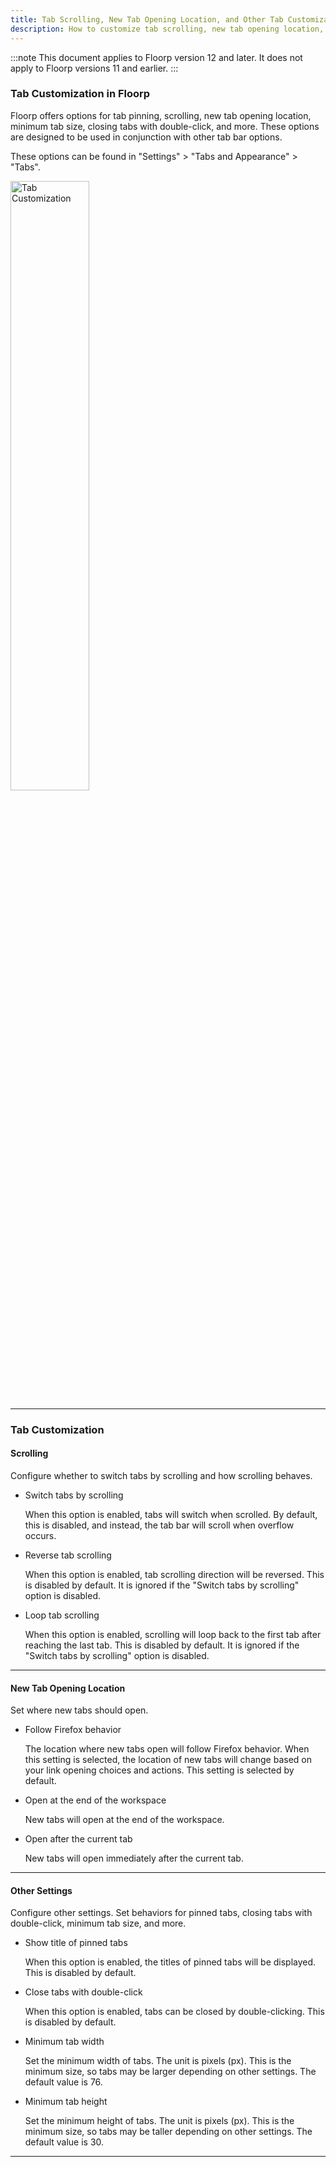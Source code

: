 ```yaml
---
title: Tab Scrolling, New Tab Opening Location, and Other Tab Customizations
description: How to customize tab scrolling, new tab opening location, and other settings in Floorp
---
```



:::note
This document applies to Floorp version 12 and later. It does not apply to Floorp versions 11 and earlier.
:::

### Tab Customization in Floorp

Floorp offers options for tab pinning, scrolling, new tab opening location, minimum tab size, closing tabs with double-click, and more.
These options are designed to be used in conjunction with other tab bar options.

These options can be found in "Settings" > "Tabs and Appearance" > "Tabs".

<img src={TabCustomize} width="50%" alt="Tab Customization"/>

<hr />

### Tab Customization

#### Scrolling

Configure whether to switch tabs by scrolling and how scrolling behaves.
- Switch tabs by scrolling

    When this option is enabled, tabs will switch when scrolled.
    By default, this is disabled, and instead, the tab bar will scroll when overflow occurs.

- Reverse tab scrolling

    When this option is enabled, tab scrolling direction will be reversed.
    This is disabled by default. It is ignored if the "Switch tabs by scrolling" option is disabled.

- Loop tab scrolling

    When this option is enabled, scrolling will loop back to the first tab after reaching the last tab.
    This is disabled by default. It is ignored if the "Switch tabs by scrolling" option is disabled.

<hr />

#### New Tab Opening Location

Set where new tabs should open.

- Follow Firefox behavior

    The location where new tabs open will follow Firefox behavior. When this setting is selected, the location of new tabs will change based on your link opening choices and actions.
    This setting is selected by default.

- Open at the end of the workspace

    New tabs will open at the end of the workspace.

- Open after the current tab

    New tabs will open immediately after the current tab.

<hr />

#### Other Settings

Configure other settings. Set behaviors for pinned tabs, closing tabs with double-click, minimum tab size, and more.

- Show title of pinned tabs

    When this option is enabled, the titles of pinned tabs will be displayed.
    This is disabled by default.

- Close tabs with double-click

    When this option is enabled, tabs can be closed by double-clicking.
    This is disabled by default.

- Minimum tab width

    Set the minimum width of tabs. The unit is pixels (px). This is the minimum size, so tabs may be larger depending on other settings.
    The default value is 76.

- Minimum tab height

    Set the minimum height of tabs. The unit is pixels (px). This is the minimum size, so tabs may be taller depending on other settings.
    The default value is 30.

<hr />

<Support />